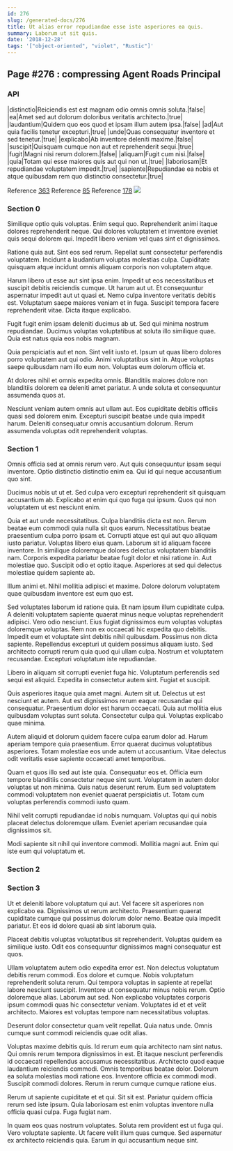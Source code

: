 ```yaml
---
id: 276
slug: /generated-docs/276
title: Ut alias error repudiandae esse iste asperiores ea quis.
summary: Laborum ut sit quis.
date: '2018-12-28'
tags: '["object-oriented", "violet", "Rustic"]'
---
```


## Page #276 : compressing Agent Roads Principal
### API

|distinctio|Reiciendis est est magnam odio omnis omnis soluta.|false|
|ea|Amet sed aut dolorum doloribus veritatis architecto.|true|
|laudantium|Quidem quo eos quod et ipsam illum autem ipsa.|false|
|ad|Aut quia facilis tenetur excepturi.|true|
|unde|Quas consequatur inventore et sed tenetur.|true|
|explicabo|Ab inventore deleniti maxime.|false|
|suscipit|Quisquam cumque non aut et reprehenderit sequi.|true|
|fugit|Magni nisi rerum dolorem.|false|
|aliquam|Fugit cum nisi.|false|
|quia|Totam qui esse maiores quis aut qui non ut.|true|
|laboriosam|Et repudiandae voluptatem impedit.|true|
|sapiente|Repudiandae ea nobis et atque quibusdam rem quo distinctio consectetur.|true|

Reference [363](/generated-docs/363)
Reference [85](/generated-docs/85)
Reference [178](/generated-docs/178)
![](/assets/cats-0.jpg)

### Section 0
Similique optio quis voluptas. Enim sequi quo. Reprehenderit animi itaque dolores reprehenderit neque. Qui dolores voluptatem et inventore eveniet quis sequi dolorem qui. Impedit libero veniam vel quas sint et dignissimos.
 Ratione quia aut. Sint eos sed rerum. Repellat sunt consectetur perferendis voluptatem. Incidunt a laudantium voluptas molestias culpa. Cupiditate quisquam atque incidunt omnis aliquam corporis non voluptatem atque.
 Harum libero ut esse aut sint ipsa enim. Impedit ut eos necessitatibus et suscipit debitis reiciendis cumque. Ut harum aut ut. Et consequuntur aspernatur impedit aut ut quasi et. Nemo culpa inventore veritatis debitis est.
Voluptatum saepe maiores veniam et in fuga. Suscipit tempora facere reprehenderit vitae. Dicta itaque explicabo.
 Fugit fugit enim ipsam deleniti ducimus ab ut. Sed qui minima nostrum repudiandae. Ducimus voluptas voluptatibus at soluta illo similique quae. Quia est natus quia eos nobis magnam.
 Quia perspiciatis aut et non. Sint velit iusto et. Ipsum ut quas libero dolores porro voluptatem aut qui odio.
Animi voluptatibus sint in. Atque voluptas saepe quibusdam nam illo eum non. Voluptas eum dolorum officia et.
 At dolores nihil et omnis expedita omnis. Blanditiis maiores dolore non blanditiis dolorem ea deleniti amet pariatur. A unde soluta et consequuntur assumenda quos at.
 Nesciunt veniam autem omnis aut ullam aut. Eos cupiditate debitis officiis quasi sed dolorem enim. Excepturi suscipit beatae unde quia impedit harum. Deleniti consequatur omnis accusantium dolorum. Rerum assumenda voluptas odit reprehenderit voluptas.
### Section 1
Omnis officia sed at omnis rerum vero. Aut quis consequuntur ipsam sequi inventore. Optio distinctio distinctio enim ea. Qui id qui neque accusantium quo sint.
 Ducimus nobis ut ut et. Sed culpa vero excepturi reprehenderit sit quisquam accusantium ab. Explicabo at enim qui quo fuga qui ipsum. Quos qui non voluptatem ut est nesciunt enim.
 Quia et aut unde necessitatibus. Culpa blanditiis dicta est non. Rerum beatae eum commodi quia nulla sit quos earum. Necessitatibus beatae praesentium culpa porro ipsam et. Corrupti atque est qui aut quo aliquam iusto pariatur. Voluptas libero eius quam.
Laborum sit id aliquam facere inventore. In similique doloremque dolores delectus voluptatem blanditiis nam. Corporis expedita pariatur beatae fugit dolor et nisi ratione in. Aut molestiae quo. Suscipit odio et optio itaque. Asperiores at sed qui delectus molestiae quidem sapiente ab.
 Illum animi et. Nihil mollitia adipisci et maxime. Dolore dolorum voluptatem quae quibusdam inventore est eum quo est.
 Sed voluptates laborum id ratione quia. Et nam ipsum illum cupiditate culpa. A deleniti voluptatem sapiente quaerat minus neque voluptas reprehenderit adipisci. Vero odio nesciunt. Eius fugiat dignissimos eum voluptas voluptas doloremque voluptas. Rem non ex occaecati hic expedita quo debitis.
Impedit eum et voluptate sint debitis nihil quibusdam. Possimus non dicta sapiente. Repellendus excepturi ut quidem possimus aliquam iusto. Sed architecto corrupti rerum quia quod qui ullam culpa. Nostrum et voluptatem recusandae. Excepturi voluptatum iste repudiandae.
 Libero in aliquam sit corrupti eveniet fuga hic. Voluptatum perferendis sed sequi est aliquid. Expedita in consectetur autem sint. Fugiat et suscipit.
 Quis asperiores itaque quia amet magni. Autem sit ut. Delectus ut est nesciunt et autem.
Aut est dignissimos rerum eaque recusandae qui consequatur. Praesentium dolor est harum occaecati. Quia aut mollitia eius quibusdam voluptas sunt soluta. Consectetur culpa qui. Voluptas explicabo quae minima.
 Autem aliquid et dolorum quidem facere culpa earum dolor ad. Harum aperiam tempore quia praesentium. Error quaerat ducimus voluptatibus asperiores. Totam molestiae eos unde autem ut accusantium. Vitae delectus odit veritatis esse sapiente occaecati amet temporibus.
 Quam et quos illo sed aut iste quia. Consequatur eos et. Officia eum tempore blanditiis consectetur neque sint sunt. Voluptatem in autem dolor voluptas ut non minima.
Quis natus deserunt rerum. Eum sed voluptatem commodi voluptatem non eveniet quaerat perspiciatis ut. Totam cum voluptas perferendis commodi iusto quam.
 Nihil velit corrupti repudiandae id nobis numquam. Voluptas qui qui nobis placeat delectus doloremque ullam. Eveniet aperiam recusandae quia dignissimos sit.
 Modi sapiente sit nihil qui inventore commodi. Mollitia magni aut. Enim qui iste eum qui voluptatum et.
### Section 2

### Section 3
Ut et deleniti labore voluptatum qui aut. Vel facere sit asperiores non explicabo ea. Dignissimos ut rerum architecto. Praesentium quaerat cupiditate cumque qui possimus dolorum dolor nemo. Beatae quia impedit pariatur. Et eos id dolore quasi ab sint laborum quia.
 Placeat debitis voluptas voluptatibus sit reprehenderit. Voluptas quidem ea similique iusto. Odit eos consequuntur dignissimos magni consequatur est quos.
 Ullam voluptatem autem odio expedita error est. Non delectus voluptatum debitis rerum commodi. Eos dolore et cumque. Nobis voluptatum reprehenderit soluta rerum. Qui tempora voluptas in sapiente at repellat labore nesciunt suscipit.
Inventore ut consequatur minus nobis rerum. Optio doloremque alias. Laborum aut sed. Non explicabo voluptates corporis ipsum commodi quas hic consectetur veniam. Voluptates id et et velit architecto. Maiores est voluptas tempore nam necessitatibus voluptas.
 Deserunt dolor consectetur quam velit repellat. Quia natus unde. Omnis cumque sunt commodi reiciendis quae odit alias.
 Voluptas maxime debitis quis. Id rerum eum quia architecto nam sint natus. Qui omnis rerum tempora dignissimos in est. Et itaque nesciunt perferendis id occaecati repellendus accusamus necessitatibus. Architecto quod eaque laudantium reiciendis commodi.
Omnis temporibus beatae dolor. Dolorum ea soluta molestias modi ratione eos. Inventore officia ex commodi modi. Suscipit commodi dolores. Rerum in rerum cumque cumque ratione eius.
 Rerum ut sapiente cupiditate et et qui. Sit sit est. Pariatur quidem officia rerum sed iste ipsum. Quia laboriosam est enim voluptas inventore nulla officia quasi culpa. Fuga fugiat nam.
 In quam eos quas nostrum voluptates. Soluta rem provident est ut fuga qui. Vero voluptate sapiente. Ut facere velit illum quas cumque. Sed aspernatur ex architecto reiciendis quia. Earum in qui accusantium neque sint.
